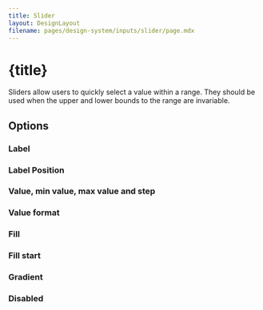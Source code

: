 ```yaml
---
title: Slider
layout: DesignLayout
filename: pages/design-system/inputs/slider/page.mdx
---
```



# {title}

Sliders allow users to quickly select a value within a range. They should be used when the upper and lower bounds to the range are invariable.

<MainView />

## Options 

### Label

<OptionsView />

### Label Position

<LabelPositionView />

### Value, min value, max value and step 

<MinMaxView />

### Value format

<ValueFormatView />


### Fill

<FillView />

### Fill start

<FillStartView />

### Gradient

<GradientView />


### Disabled

<DisabledView />


